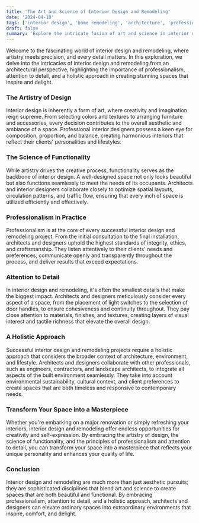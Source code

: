 ```yaml
---
title: 'The Art and Science of Interior Design and Remodeling'
date: '2024-04-10'
tags: ['interior design', 'home remodeling', 'architecture', 'professionalism', 'design details']
draft: false
summary: 'Explore the intricate fusion of art and science in interior design and remodeling, from an architectural perspective. Learn how attention to detail, professional expertise, and a holistic approach can transform your space into a masterpiece.'
---
```

Welcome to the fascinating world of interior design and remodeling, where artistry meets precision, and every detail matters. In this exploration, we delve into the intricacies of interior design and remodeling from an architectural perspective, highlighting the importance of professionalism, attention to detail, and a holistic approach in creating stunning spaces that inspire and delight.

### The Artistry of Design

Interior design is inherently a form of art, where creativity and imagination reign supreme. From selecting colors and textures to arranging furniture and accessories, every decision contributes to the overall aesthetic and ambiance of a space. Professional interior designers possess a keen eye for composition, proportion, and balance, creating harmonious interiors that reflect their clients' personalities and lifestyles.

### The Science of Functionality

While artistry drives the creative process, functionality serves as the backbone of interior design. A well-designed space not only looks beautiful but also functions seamlessly to meet the needs of its occupants. Architects and interior designers collaborate closely to optimize spatial layouts, circulation patterns, and traffic flow, ensuring that every inch of space is utilized efficiently and effectively.

### Professionalism in Practice

Professionalism is at the core of every successful interior design and remodeling project. From the initial consultation to the final installation, architects and designers uphold the highest standards of integrity, ethics, and craftsmanship. They listen attentively to their clients' needs and preferences, communicate openly and transparently throughout the process, and deliver results that exceed expectations.

### Attention to Detail

In interior design and remodeling, it's often the smallest details that make the biggest impact. Architects and designers meticulously consider every aspect of a space, from the placement of light switches to the selection of door handles, to ensure cohesiveness and continuity throughout. They pay close attention to materials, finishes, and textures, creating layers of visual interest and tactile richness that elevate the overall design.

### A Holistic Approach

Successful interior design and remodeling projects require a holistic approach that considers the broader context of architecture, environment, and lifestyle. Architects and designers collaborate with other professionals, such as engineers, contractors, and landscape architects, to integrate all aspects of the built environment seamlessly. They take into account environmental sustainability, cultural context, and client preferences to create spaces that are both timeless and responsive to contemporary needs.

### Transform Your Space into a Masterpiece

Whether you're embarking on a major renovation or simply refreshing your interiors, interior design and remodeling offer endless opportunities for creativity and self-expression. By embracing the artistry of design, the science of functionality, and the principles of professionalism and attention to detail, you can transform your space into a masterpiece that reflects your unique personality and enhances your quality of life.

### Conclusion

Interior design and remodeling are much more than just aesthetic pursuits; they are sophisticated disciplines that blend art and science to create spaces that are both beautiful and functional. By embracing professionalism, attention to detail, and a holistic approach, architects and designers can elevate ordinary spaces into extraordinary environments that inspire, comfort, and delight.
